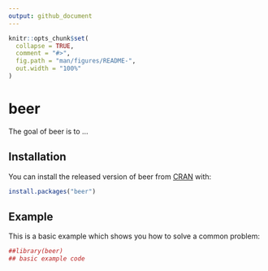 ```yaml
---
output: github_document
---
```


<!-- README.md is generated from README.Rmd. Please edit that file -->

```r
knitr::opts_chunk$set(
  collapse = TRUE,
  comment = "#>",
  fig.path = "man/figures/README-",
  out.width = "100%"
)
```

# beer

<!-- badges: start -->
<!-- badges: end -->

The goal of beer is to ...

## Installation

You can install the released version of beer from [CRAN](https://CRAN.R-project.org) with:

``` r
install.packages("beer")
```

## Example

This is a basic example which shows you how to solve a common problem:

```r
##library(beer)
## basic example code
```

